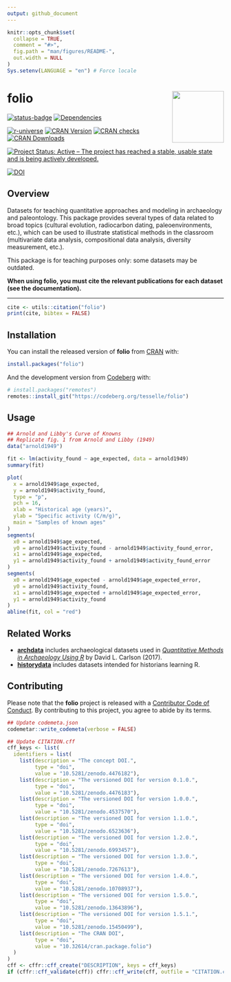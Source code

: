 ```yaml
---
output: github_document
---
```


<!-- README.md is generated from README.Rmd. Please edit that file -->

```r
knitr::opts_chunk$set(
  collapse = TRUE,
  comment = "#>",
  fig.path = "man/figures/README-",
  out.width = NULL
)
Sys.setenv(LANGUAGE = "en") # Force locale
```

# folio <img width=120px src="man/figures/logo.png" align="right" />

<!-- badges: start -->
[![status-badge](https://ci.codeberg.org/api/badges/14690/status.svg)](https://ci.codeberg.org/repos/14690){.pkgdown-devel}
[![Dependencies](https://tinyverse.netlify.app/badge/folio)](https://cran.r-project.org/package=folio){.pkgdown-devel}

[![r-universe](https://tesselle.r-universe.dev/badges/folio)](https://tesselle.r-universe.dev){.pkgdown-devel}
[![CRAN Version](https://www.r-pkg.org/badges/version/folio)](https://cran.r-project.org/package=folio){.pkgdown-release}
[![CRAN checks](https://badges.cranchecks.info/worst/folio.svg)](https://cran.r-project.org/web/checks/check_results_folio.html){.pkgdown-release}
[![CRAN Downloads](https://cranlogs.r-pkg.org/badges/folio)](https://cran.r-project.org/package=folio){.pkgdown-release}

[![Project Status: Active – The project has reached a stable, usable state and is being actively developed.](https://www.repostatus.org/badges/latest/active.svg)](https://www.repostatus.org/#active)

[![DOI](https://zenodo.org/badge/DOI/10.5281/zenodo.4476182.svg)](https://doi.org/10.5281/zenodo.4476182)
<!-- badges: end -->

## Overview

Datasets for teaching quantitative approaches and modeling in archaeology and paleontology. This package provides several types of data related to broad topics (cultural evolution, radiocarbon dating, paleoenvironments, etc.), which can be used to illustrate statistical methods in the classroom (multivariate data analysis, compositional data analysis, diversity measurement, etc.).

This package is for teaching purposes only: some datasets may be outdated.

**When using folio, you must cite the relevant publications for each dataset (see the documentation).**

---

```r
cite <- utils::citation("folio")
print(cite, bibtex = FALSE)
```

## Installation

You can install the released version of **folio** from [CRAN](https://CRAN.R-project.org) with:

```r
install.packages("folio")
```

And the development version from [Codeberg](https://codeberg.org/) with:

```r
# install.packages("remotes")
remotes::install_git("https://codeberg.org/tesselle/folio")
```

## Usage

```r
## Arnold and Libby's Curve of Knowns
## Replicate fig. 1 from Arnold and Libby (1949)
data("arnold1949")

fit <- lm(activity_found ~ age_expected, data = arnold1949)
summary(fit)

plot(
  x = arnold1949$age_expected,
  y = arnold1949$activity_found,
  type = "p",
  pch = 16,
  xlab = "Historical age (years)",
  ylab = "Specific activity (C/m/g)",
  main = "Samples of known ages"
)
segments(
  x0 = arnold1949$age_expected,
  y0 = arnold1949$activity_found - arnold1949$activity_found_error,
  x1 = arnold1949$age_expected,
  y1 = arnold1949$activity_found + arnold1949$activity_found_error
)
segments(
  x0 = arnold1949$age_expected - arnold1949$age_expected_error,
  y0 = arnold1949$activity_found,
  x1 = arnold1949$age_expected + arnold1949$age_expected_error,
  y1 = arnold1949$activity_found
)
abline(fit, col = "red")
```

## Related Works

* [**archdata**](https://cran.r-project.org/package=archdata) includes archaeological datasets used in [*Quantitative Methods in Archaeology Using R*](https://doi.org/10.1017/9781139628730) by David L. Carlson (2017).
* [**historydata**](https://cran.r-project.org/package=historydata) includes datasets intended for historians learning R.

## Contributing

Please note that the **folio** project is released with a [Contributor Code of Conduct](https://www.tesselle.org/conduct.html). By contributing to this project, you agree to abide by its terms.

```r
## Update codemeta.json
codemetar::write_codemeta(verbose = FALSE)

## Update CITATION.cff
cff_keys <- list(
  identifiers = list(
    list(description = "The concept DOI.",
         type = "doi",
         value = "10.5281/zenodo.4476182"),
    list(description = "The versioned DOI for version 0.1.0.",
         type = "doi",
         value = "10.5281/zenodo.4476183"),
    list(description = "The versioned DOI for version 1.0.0.",
         type = "doi",
         value = "10.5281/zenodo.4537570"),
    list(description = "The versioned DOI for version 1.1.0.",
         type = "doi",
         value = "10.5281/zenodo.6523636"),
    list(description = "The versioned DOI for version 1.2.0.",
         type = "doi",
         value = "10.5281/zenodo.6993457"),
    list(description = "The versioned DOI for version 1.3.0.",
         type = "doi",
         value = "10.5281/zenodo.7267613"),
    list(description = "The versioned DOI for version 1.4.0.",
         type = "doi",
         value = "10.5281/zenodo.10708937"),
    list(description = "The versioned DOI for version 1.5.0.",
         type = "doi",
         value = "10.5281/zenodo.13643896"),
    list(description = "The versioned DOI for version 1.5.1.",
         type = "doi",
         value = "10.5281/zenodo.15450499"),
    list(description = "The CRAN DOI",
         type = "doi",
         value = "10.32614/cran.package.folio")
  )
)
cff <- cffr::cff_create("DESCRIPTION", keys = cff_keys)
if (cffr::cff_validate(cff)) cffr::cff_write(cff, outfile = "CITATION.cff")
```
